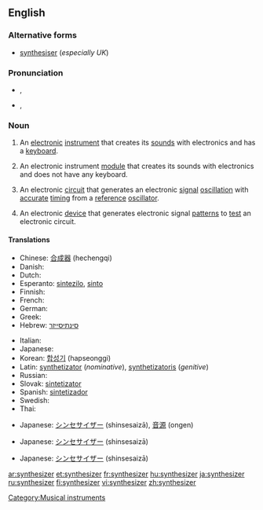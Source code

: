 {{wikipedia}}
==English==

===Alternative forms===
* [[synthesiser]] (''especially UK'')

===Pronunciation===
* {{a|UK}} {{IPA|/ˈsɪn.θəˌsaɪ.zə(ɹ)/}}, {{SAMPA|/"sIn.T@%saI.z@(r)/}}
* {{a|US}} {{IPA|/ˈsɪn.θəˌsaɪ.zɚ/}}, {{SAMPA|/"sIn.T@%saI.z@`/}}

===Noun===
{{en-noun}}

# {{music}} An [[electronic]] [[instrument]] that creates its [[sound]]s with electronics and has a [[keyboard]].
# {{music}} An electronic instrument [[module]] that creates its sounds with electronics and does not have any keyboard.
# {{electronics}} An electronic [[circuit]] that generates an electronic [[signal]] [[oscillation]] with [[accurate]] [[timing]] from a [[reference]] [[oscillator]].
# {{electronics}} An electronic [[device]] that generates electronic signal [[pattern]]s to [[test]] an electronic circuit.

====Translations====
{{trans-top|music: an electronic keyboard instrument}}
* Chinese: [[合成器]] (hechengqi)
* Danish: {{t-|da|synthesizer}}
* Dutch: {{t-|nl|synthesizer}}
* Esperanto: [[sintezilo]], [[sinto]]
* Finnish: {{t+|fi|syntetisaattori}}
* French: {{t+|fr|synthétiseur}}
* German: {{t+|de|Synthesizer}}
* Greek: {{t+|el|συνθέτης|tr=synthétēs|sc=Grek}}
* Hebrew: [[סינתיסייזר]]
{{trans-mid}}
* Italian: {{t+|it|sintetizzatore}}
* Japanese: {{t+|ja|シンセサイザー|tr=shinsesaizā|sc=Jpan}}
* Korean: [[합성기]] (hapseonggi)
* Latin: [[synthetizator]] (''nominative''), [[synthetizatoris]] (''genitive'')
* Russian: {{t+|ru|синтезатор|tr=sintezator|sc=Cyrl}}
* Slovak: [[sintetizator]]
* Spanish: [[sintetizador]]
* Swedish: {{t-|sv|synthesizer}}
* Thai: {{t|th|ซินธิไซเซอร์|tr=sin-thi-sy-ser|sc=Thai}}
{{trans-bottom}}

{{trans-top|music: an electronic instrument module without a keyboard}}
* Japanese: [[シンセサイザー]] (shinsesaizā), [[音源]] (ongen)
{{trans-mid}}
{{trans-bottom}}

{{trans-top|electronics: an electronic circuit that generates an electronic signal oscillation}}
* Japanese: [[シンセサイザー]] (shinsesaizā)
{{trans-mid}}
{{trans-bottom}}

{{trans-top|electronics: an electronic device that generates electronic signal patterns}}
* Japanese: [[シンセサイザー]] (shinsesaizā)
{{trans-mid}}
{{trans-bottom}}

[[Category:Musical instruments]]

[[ar:synthesizer]]
[[et:synthesizer]]
[[fr:synthesizer]]
[[hu:synthesizer]]
[[ja:synthesizer]]
[[ru:synthesizer]]
[[fi:synthesizer]]
[[vi:synthesizer]]
[[zh:synthesizer]]